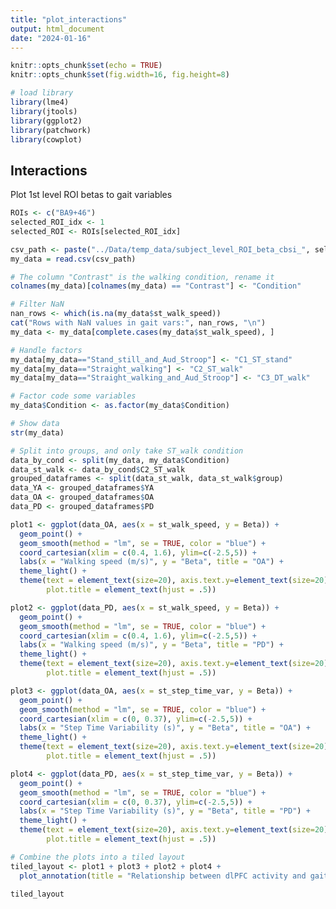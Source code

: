 ```yaml
---
title: "plot_interactions"
output: html_document
date: "2024-01-16"
---
```


```r
knitr::opts_chunk$set(echo = TRUE)
knitr::opts_chunk$set(fig.width=16, fig.height=8) 

# load library
library(lme4)
library(jtools)
library(ggplot2)
library(patchwork)
library(cowplot)


```

## Interactions

Plot 1st level ROI betas to gait variables

```r

ROIs <- c("BA9+46")
selected_ROI_idx <- 1
selected_ROI <- ROIs[selected_ROI_idx]

csv_path <- paste("../Data/temp_data/subject_level_ROI_beta_cbsi_", selected_ROI, "_ALL.csv", sep="")
my_data = read.csv(csv_path)

# The column "Contrast" is the walking condition, rename it
colnames(my_data)[colnames(my_data) == "Contrast"] <- "Condition"

# Filter NaN
nan_rows <- which(is.na(my_data$st_walk_speed))
cat("Rows with NaN values in gait vars:", nan_rows, "\n")
my_data <- my_data[complete.cases(my_data$st_walk_speed), ]

# Handle factors
my_data[my_data=="Stand_still_and_Aud_Stroop"] <- "C1_ST_stand"
my_data[my_data=="Straight_walking"] <- "C2_ST_walk"
my_data[my_data=="Straight_walking_and_Aud_Stroop"] <- "C3_DT_walk"

# Factor code some variables
my_data$Condition <- as.factor(my_data$Condition)

# Show data
str(my_data)

# Split into groups, and only take ST_walk condition
data_by_cond <- split(my_data, my_data$Condition)
data_st_walk <- data_by_cond$C2_ST_walk
grouped_dataframes <- split(data_st_walk, data_st_walk$group)
data_YA <- grouped_dataframes$YA
data_OA <- grouped_dataframes$OA
data_PD <- grouped_dataframes$PD

plot1 <- ggplot(data_OA, aes(x = st_walk_speed, y = Beta)) +
  geom_point() +
  geom_smooth(method = "lm", se = TRUE, color = "blue") +
  coord_cartesian(xlim = c(0.4, 1.6), ylim=c(-2.5,5)) +
  labs(x = "Walking speed (m/s)", y = "Beta", title = "OA") +
  theme_light() +
  theme(text = element_text(size=20), axis.text.y=element_text(size=20),
        plot.title = element_text(hjust = .5))

plot2 <- ggplot(data_PD, aes(x = st_walk_speed, y = Beta)) +
  geom_point() +
  geom_smooth(method = "lm", se = TRUE, color = "blue") +
  coord_cartesian(xlim = c(0.4, 1.6), ylim=c(-2.5,5)) +
  labs(x = "Walking speed (m/s)", y = "Beta", title = "PD") +
  theme_light() +
  theme(text = element_text(size=20), axis.text.y=element_text(size=20),
        plot.title = element_text(hjust = .5))

plot3 <- ggplot(data_OA, aes(x = st_step_time_var, y = Beta)) +
  geom_point() +
  geom_smooth(method = "lm", se = TRUE, color = "blue") +
  coord_cartesian(xlim = c(0, 0.37), ylim=c(-2.5,5)) +
  labs(x = "Step Time Variability (s)", y = "Beta", title = "OA") +
  theme_light() +
  theme(text = element_text(size=20), axis.text.y=element_text(size=20),
        plot.title = element_text(hjust = .5))

plot4 <- ggplot(data_PD, aes(x = st_step_time_var, y = Beta)) +
  geom_point() +
  geom_smooth(method = "lm", se = TRUE, color = "blue") +
  coord_cartesian(xlim = c(0, 0.37), ylim=c(-2.5,5)) +
  labs(x = "Step Time Variability (s)", y = "Beta", title = "PD") +
  theme_light() +
  theme(text = element_text(size=20), axis.text.y=element_text(size=20), 
        plot.title = element_text(hjust = .5)) 

# Combine the plots into a tiled layout
tiled_layout <- plot1 + plot3 + plot2 + plot4 + 
  plot_annotation(title = "Relationship between dlPFC activity and gait variables", theme = theme(plot.title = element_text(size = 30, hjust = .5)))

tiled_layout

```

